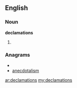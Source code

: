 ==English==

===Noun===
'''declamations'''

# {{plural of|declamation}}

===Anagrams===
* {{alphagram|aacdeilmnost}}
* [[anecdotalism#English|anecdotalism]]

[[ar:declamations]]
[[my:declamations]]